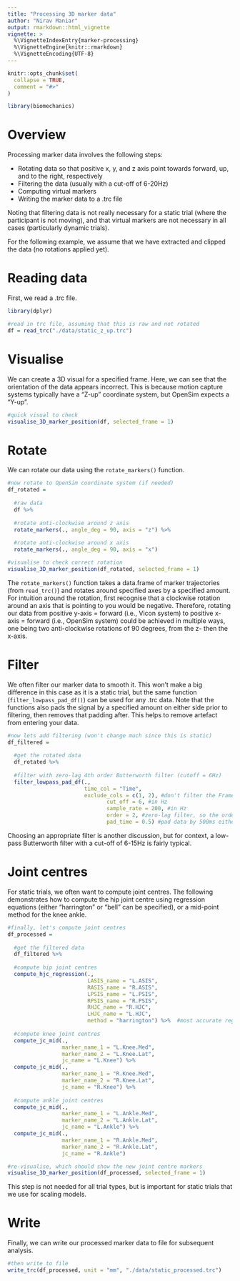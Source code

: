 ```yaml
---
title: "Processing 3D marker data"
author: "Nirav Maniar"
output: rmarkdown::html_vignette
vignette: >
  %\VignetteIndexEntry{marker-processing}
  %\VignetteEngine{knitr::rmarkdown}
  %\VignetteEncoding{UTF-8}
---
```


```r
knitr::opts_chunk$set(
  collapse = TRUE,
  comment = "#>"
)
```

```r
library(biomechanics)
```

# Overview 

Processing marker data involves the following steps:

-   Rotating data so that positive x, y, and z axis point towards forward, up, and to the right, respectively
-   Filtering the data (usually with a cut-off of 6-20Hz)
-   Computing virtual markers
-   Writing the marker data to a .trc file

Noting that filtering data is not really necessary for a static trial (where the participant is not moving), and that virtual markers are not necessary in all cases (particularly dynamic trials).

For the following example, we assume that we have extracted and clipped the data (no rotations applied yet).

# Reading data

First, we read a .trc file. 

```r
library(dplyr)

#read in trc file, assuming that this is raw and not rotated
df = read_trc("./data/static_z_up.trc")

```

# Visualise

We can create a 3D visual for a specified frame. Here, we can see that the orientation of the data appears incorrect. This is because motion capture systems typically have a "Z-up" coordinate system, but OpenSim expects a "Y-up".

```r
#quick visual to check
visualise_3D_marker_position(df, selected_frame = 1)
```

# Rotate 

We can rotate our data using the `rotate_markers()` function. 

```r
#now rotate to OpenSim coordinate system (if needed)
df_rotated = 
  
  #raw data
  df %>% 
  
  #rotate anti-clockwise around z axis
  rotate_markers(., angle_deg = 90, axis = "z") %>% 
  
  #rotate anti-clockwise around x axis
  rotate_markers(., angle_deg = 90, axis = "x")

#visualise to check correct rotation
visualise_3D_marker_position(df_rotated, selected_frame = 1)
```

The `rotate_markers()` function takes a data.frame of marker trajectories (from `read_trc()`) and rotates around specified axes by a specified amount. For intuition around the rotation, first recognise that a clockwise rotation around an axis that is pointing to you would be negative. Therefore, rotating our data from positive y-axis = forward (i.e., Vicon system) to positive x-axis = forward (i.e., OpenSim system) could be achieved in multiple ways, one being two anti-clockwise rotations of 90 degrees, from the z- then the x-axis.

# Filter

We often filter our marker data to smooth it. This won't make a big difference in this case as it is a static trial, but the same function (`filter_lowpass_pad_df()`) can be used for any .trc data. Note that the functions also pads the signal by a specified amount on either side prior to filtering, then removes that padding after. This helps to remove artefact from entering your data. 

```r
#now lets add filtering (won't change much since this is static)
df_filtered = 
  
  #get the rotated data
  df_rotated %>% 
  
  #filter with zero-lag 4th order Butterworth filter (cutoff = 6Hz)
  filter_lowpass_pad_df(., 
                        time_col = "Time",
                        exclude_cols = c(1, 2), #don't filter the Frame and Time data 
                               cut_off = 6, #in Hz
                               sample_rate = 200, #in Hz
                               order = 2, #zero-lag filter, so the order doubles to 4
                               pad_time = 0.5) #pad data by 500ms either side to avoid artefacts
```

Choosing an appropriate filter is another discussion, but for context, a low-pass Butterworth filter with a cut-off of 6-15Hz is fairly typical. 

# Joint centres

For static trials, we often want to compute joint centres. The following demonstrates how to compute the hip joint centre using regression equations (either "harrington" or "bell" can be specified), or a mid-point method for the knee ankle.  

```r
#finally, let's compute joint centres
df_processed = 
  
  #get the filtered data
  df_filtered %>% 
  
  #compute hip joint centres
  compute_hjc_regression(.,
                         LASIS_name = "L.ASIS",
                         RASIS_name = "R.ASIS",
                         LPSIS_name = "L.PSIS",
                         RPSIS_name = "R.PSIS",
                         RHJC_name = "R.HJC",
                         LHJC_name = "L.HJC",
                         method = "harrington") %>%  #most accurate regression method
  
  #compute knee joint centres
  compute_jc_mid(., 
                 marker_name_1 = "L.Knee.Med", 
                 marker_name_2 = "L.Knee.Lat", 
                 jc_name = "L.Knee") %>% 
  compute_jc_mid(., 
                 marker_name_1 = "R.Knee.Med", 
                 marker_name_2 = "R.Knee.Lat", 
                 jc_name = "R.Knee") %>% 
  
  #compute ankle joint centres
  compute_jc_mid(., 
                 marker_name_1 = "L.Ankle.Med", 
                 marker_name_2 = "L.Ankle.Lat", 
                 jc_name = "L.Ankle") %>% 
  compute_jc_mid(., 
                 marker_name_1 = "R.Ankle.Med", 
                 marker_name_2 = "R.Ankle.Lat", 
                 jc_name = "R.Ankle") 

#re-visualise, which should show the new joint centre markers
visualise_3D_marker_position(df_processed, selected_frame = 1)
```

This step is not needed for all trial types, but is important for static trials that we use for scaling models.

# Write

Finally, we can write our processed marker data to file for subsequent analysis. 

```r
#then write to file
write_trc(df_processed, unit = "mm", "./data/static_processed.trc")
```

